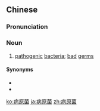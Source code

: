 ==Chinese==
{{zh-forms|type=21}}

===Pronunciation===
{{zh-pron
|m=bìngyuán菌
|c=beng6 jyun4 kwan2
|cat=n
}}

===Noun===
{{zh-noun}}

# [[pathogenic]] [[bacteria]]; [[bad]] [[germ]]s

====Synonyms====
* {{zh-l|病菌}}
* {{zh-l|致病菌}}

[[ko:病原菌]]
[[ja:病原菌]]
[[zh:病原菌]]